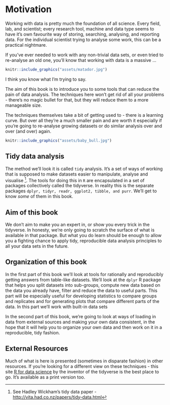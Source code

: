 # Motivation

Working with data is pretty much the foundation of all science. Every field, lab, and scientist; every research tool, machine and data type seems to have it's own favourite way of storing, searching, analysing, and reporting data. For the individual scientist trying to analyse some work, this can be a practical nightmare.

If you've ever needed to work with any non-trivial data sets, or even tried to re-analyse an old one, you'll know that working with data is a massive ... 

```r
knitr::include_graphics("assets/matador.jpg")
```

I think you know what I'm trying to say. 

The aim of this book is to introduce you to some tools that can reduce the pain of data analysis. The techniques here won't get rid of all your problems - there's no magic bullet for that, but they will reduce them to a more manageable size. 

The techniques themselves take a bit of getting used to - there is a learning curve. But over all they're a much smaller pain and are worth it especially if you're going to re-analyse growing datasets or do similar analysis over and over (and over) again.

```r
knitr::include_graphics("assets/baby_bull.jpg")
```

## Tidy data analysis

The method we'll look it is called `tidy` analysis. It's a set of ways of working that is supposed to make datasets easier to manipulate, analyse and visualise [^1]. The tools for doing this in `R` are encapsulated in a set of packages collectively called the tidyverse. In reality this is the separate packages `dplyr, tidyr, readr, ggplot2, tibble, and purr`. We'll get to know _some_ of them in this book.

## Aim of this book

We don't aim to make you an expert in, or show you every trick in the tidyverse. In honesty, we're only going to scratch the surface of what is available in that package. But what you do learn should be enough to allow you a fighting chance to apply tidy, reproducible data analysis principles to all your data sets in the future.  

## Organization of this book

In the first part of this book we'll look at tools for rationally and reproducibly getting answers from table-like datasets. We'll look at the `dplyr` R package that helps you split datasets into sub-groups, compute new data based on the data you already have, filter and reduce the data to useful parts. This part will be especially useful for developing statistics to compare groups and replicates and for generating plots that compare different parts of the data. In this part we'll work with built-in data sets


In the second part of this book, we're going to look at ways of loading in data from external sources and making your own data consistent, in the hope that it will help you to organize your own data and then work on it in a reproducible, tidy fashion.

## External Resources

Much of what is here is presented (sometimes in disparate fashion) in other resources. If you're looking for a different view on these techniques - this site [R for data science](http://r4ds.had.co.nz/) by the inventor of the tidyverse is the best place to go. It's available as a print version too.


[^1]: See Hadley Wickham's tidy data paper -  [http://vita.had.co.nz/papers/tidy-data.html](http://vita.had.co.nz/papers/tidy-data.html)
